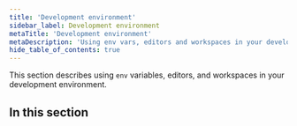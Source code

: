 ```yaml
---
title: 'Development environment'
sidebar_label: Development environment
metaTitle: 'Development environment'
metaDescription: 'Using env vars, editors and workspaces in your development environment'
hide_table_of_contents: true
---
```


<TopBlock title={frontMatter.title}>

This section describes using `env` variables, editors, and workspaces in your development environment.

</TopBlock>

## In this section

<Subsections depth="3" />
